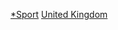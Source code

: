 {{commons category|Sports in the United Kingdom by sport}}

[[Category:英國體育|*Sport]]
[[Category:各國各類體育|United Kingdom]]